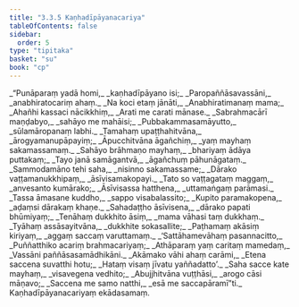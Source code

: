 ```yaml
---
title: "3.3.5 Kaṇhadīpāyanacariya"
tableOfContents: false
sidebar:
  order: 5
type: "tipitaka"
basket: "su"
book: "cp"
---
```



<DynamicBreadcrumb />

<Division number="92" book="cp">

<Paragraph number="370" type="verses" book="cp">
_“Punāparaṃ yadā homi,_  
_kaṇhadīpāyano isi;_  
_Paropaññāsavassāni,_  
_anabhiratocariṃ ahaṃ._  

</Paragraph>

</Division>
<Division number="93" book="cp">

<Paragraph number="371" type="verses" book="cp">
_Na koci etaṃ jānāti,_  
_Anabhiratimanaṃ mama;_  
_Ahañhi kassaci nācikkhiṃ,_  
_Arati me carati mānase._  

</Paragraph>

</Division>
<Division number="94" book="cp">

<Paragraph number="372" type="verses" book="cp">
_Sabrahmacārī maṇḍabyo,_  
_sahāyo me mahāisi;_  
_Pubbakammasamāyutto,_  
_sūlamāropanaṃ labhi._  

</Paragraph>

</Division>
<Division number="95" book="cp">

<Paragraph number="373" type="verses" book="cp">
_Tamahaṃ upaṭṭhahitvāna,_  
_ārogyamanupāpayiṃ;_  
_Āpucchitvāna āgañchiṃ,_  
_yaṃ mayhaṃ sakamassamaṃ._  

</Paragraph>

</Division>
<Division number="96" book="cp">

<Paragraph number="374" type="verses" book="cp">
_Sahāyo brāhmaṇo mayhaṃ,_  
_bhariyaṃ ādāya puttakaṃ;_  
_Tayo janā samāgantvā,_  
_āgañchuṃ pāhunāgataṃ._  

</Paragraph>

</Division>
<Division number="97" book="cp">

<Paragraph number="375" type="verses" book="cp">
_Sammodamāno tehi saha,_  
_nisinno sakamassame;_  
_Dārako vaṭṭamanukkhipaṃ,_  
_āsīvisamakopayi._  

</Paragraph>

</Division>
<Division number="98" book="cp">

<Paragraph number="376" type="verses" book="cp">
_Tato so vaṭṭagataṃ maggaṃ,_  
_anvesanto kumārako;_  
_Āsīvisassa hatthena,_  
_uttamaṅgaṃ parāmasi._  

</Paragraph>

</Division>
<Division number="99" book="cp">

<Paragraph number="377" type="verses" book="cp">
_Tassa āmasane kuddho,_  
_sappo visabalassito;_  
_Kupito paramakopena,_  
_aḍaṃsi dārakaṃ khaṇe._  

</Paragraph>

</Division>
<Division number="100" book="cp">

<Paragraph number="378" type="verses" book="cp">
_Sahadaṭṭho āsīvisena,_  
_dārako papati bhūmiyaṃ;_  
_Tenāhaṃ dukkhito āsiṃ,_  
_mama vāhasi taṃ dukkhaṃ._  

</Paragraph>

</Division>
<Division number="101" book="cp">

<Paragraph number="379" type="verses" book="cp">
_Tyāhaṃ assāsayitvāna,_  
_dukkhite sokasallite;_  
_Paṭhamaṃ akāsiṃ kiriyaṃ,_  
_aggaṃ saccaṃ varuttamaṃ._  

</Paragraph>

</Division>
<Division number="102" book="cp">

<Paragraph number="380" type="verses" book="cp">
_‘Sattāhamevāhaṃ pasannacitto,_  
_Puññatthiko acariṃ brahmacariyaṃ;_  
_Athāparaṃ yaṃ caritaṃ mamedaṃ,_  
_Vassāni paññāsasamādhikāni._  

</Paragraph>

</Division>
<Division number="103" book="cp">

<Paragraph number="381" type="verses" book="cp">
_Akāmako vāhi ahaṃ carāmi,_  
_Etena saccena suvatthi hotu;_  
_Hataṃ visaṃ jīvatu yaññadatto’._  

</Paragraph>

</Division>
<Division number="104" book="cp">

<Paragraph number="382" type="verses" book="cp">
_Saha sacce kate mayhaṃ,_  
_visavegena vedhito;_  
_Abujjhitvāna vuṭṭhāsi,_  
_arogo cāsi māṇavo;_  
_Saccena me samo natthi,_  
_esā me saccapāramī”ti._  


</Paragraph>
</Division>

<Paragraph number="383" type="center" book="cp">
Kaṇhadīpāyanacariyaṃ ekādasamaṃ.
</Paragraph>